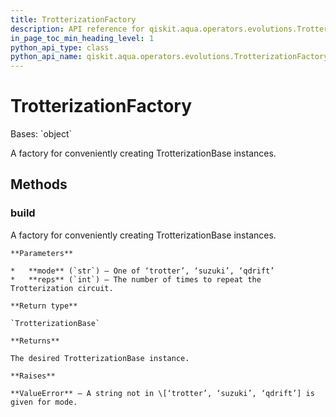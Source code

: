 ```yaml
---
title: TrotterizationFactory
description: API reference for qiskit.aqua.operators.evolutions.TrotterizationFactory
in_page_toc_min_heading_level: 1
python_api_type: class
python_api_name: qiskit.aqua.operators.evolutions.TrotterizationFactory
---
```


# TrotterizationFactory

<Class id="qiskit.aqua.operators.evolutions.TrotterizationFactory" isDedicatedPage={true} github="https://github.com/qiskit-community/qiskit-aqua/tree/stable/0.9/qiskit/aqua/operators/evolutions/trotterizations/trotterization_factory.py" signature="TrotterizationFactory" modifiers="class">
  Bases: `object`

  A factory for conveniently creating TrotterizationBase instances.

  ## Methods

  <span id="qiskit-aqua-operators-evolutions-trotterizationfactory-build" />

  ### build

  <Function id="qiskit.aqua.operators.evolutions.TrotterizationFactory.build" signature="TrotterizationFactory.build(mode='trotter', reps=1)" modifiers="static">
    A factory for conveniently creating TrotterizationBase instances.

    **Parameters**

    *   **mode** (`str`) – One of ‘trotter’, ‘suzuki’, ‘qdrift’
    *   **reps** (`int`) – The number of times to repeat the Trotterization circuit.

    **Return type**

    `TrotterizationBase`

    **Returns**

    The desired TrotterizationBase instance.

    **Raises**

    **ValueError** – A string not in \[‘trotter’, ‘suzuki’, ‘qdrift’] is given for mode.
  </Function>
</Class>


